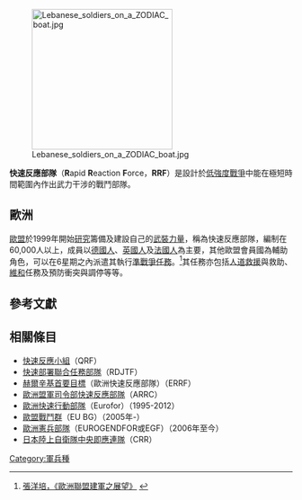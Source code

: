 {{不是|快速應變部隊}}
[[File:Lebanese_soldiers_on_a_ZODIAC_boat.jpg|250px]]

'''快速反應部隊'''（'''R'''apid '''R'''eaction '''F'''orce，'''RRF'''）是設計於[[低強度戰爭|低強度戰爭]]中能在極短時間範圍內作出武力干涉的戰鬥部隊。

== 歐洲 ==
[[歐盟|歐盟]]於1999年開始[[研究|研究]]籌備及建設自己的[[武裝力量|武裝力量]]，稱為快速反應部隊，編制在60,000人以上，成員以[[德國人|德國人]]、[[英國人|英國人]]及[[法國人|法國人]]為主要，其他歐盟會員國為輔助角色，可以在6星期之內派遣其執行[[準戰爭任務|準戰爭任務]]。<ref>[http://www.peaceforum.org.tw/onweb.jsp?webitem_no=201&webno=3333333373 張洋培，《歐洲聯盟建軍之展望》] {{webarchive|url=https://web.archive.org/web/20041113181728/http://www.peaceforum.org.tw/onweb.jsp?webno=3333333373&webitem_no=201 |date=2004-11-13 }}</ref>其任務亦包括[[人道救援|人道救援]]與救助、[[維和|維和]]任務及預防衝突與調停等等。

== 參考文獻 ==
{{Reflist}}

== 相關條目 ==
* [[快速反應小組|快速反應小組]]（QRF）
* [[美國中央司令部|快速部署聯合任務部隊]]（RDJTF）
* [[赫爾辛基首要目標|赫爾辛基首要目標]]（歐洲快速反應部隊）（ERRF）
* [[歐洲盟軍司令部快速反應部隊|歐洲盟軍司令部快速反應部隊]]（ARRC）
* [[歐洲聯盟軍|歐洲快速行動部隊]]（Eurofor）（1995-2012）
* [[歐洲聯盟軍|歐盟戰鬥群]]（EU BG）（2005年-）
* [[歐洲聯盟軍|歐洲憲兵部隊]]（EUROGENDFOR或EGF）（2006年至今）
*[[陸上自衛隊中央即應連隊|日本陸上自衛隊中央即應連隊]]（CRR）

{{Mil-stub}}

[[Category:軍兵種|Category:軍兵種]]